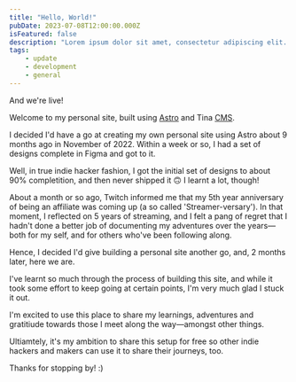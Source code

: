 ```yaml
---
title: "Hello, World!"
pubDate: 2023-07-08T12:00:00.000Z
isFeatured: false
description: "Lorem ipsum dolor sit amet, consectetur adipiscing elit. "
tags:
    - update
    - development
    - general
---
```


And we're live!

Welcome to my personal site, built using [Astro](https://astro.build) and Tina [CMS](https://tina.io).

I decided I'd have a go at creating my own personal site using Astro about 9 months ago in November of 2022. Within a week or so, I had a set of designs complete in Figma and got to it.

Well, in true indie hacker fashion, I got the initial set of designs to about 90% completition, and then never shipped it 🙃 I learnt a lot, though!

About a month or so ago, Twitch informed me that my 5th year anniversary of being an affiliate was coming up (a so called 'Streamer-versary'). In that moment, I reflected on 5 years of streaming, and I felt a pang of regret that I hadn't done a better job of documenting my adventures over the years—both for my self, and for others who've been following along.

Hence, I decided I'd give building a personal site another go, and, 2 months later, here we are.

I've learnt so much through the process of building this site, and while it took some effort to keep going at certain points, I'm very much glad I stuck it out.

I'm excited to use this place to share my learnings, adventures and gratitiude towards those I meet along the way—amongst other things.

Ultiamtely, it's my ambition to share this setup for free so other indie hackers and makers can use it to share their journeys, too.

Thanks for stopping by! :)
